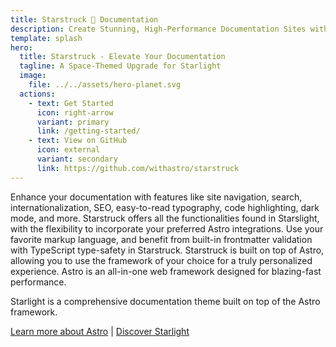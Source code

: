 ```yaml
---
title: Starstruck 🌟 Documentation
description: Create Stunning, High-Performance Documentation Sites with Astro
template: splash
hero:
  title: Starstruck - Elevate Your Documentation
  tagline: A Space-Themed Upgrade for Starlight
  image:
    file: ../../assets/hero-planet.svg
  actions:
    - text: Get Started
      icon: right-arrow
      variant: primary
      link: /getting-started/
    - text: View on GitHub
      icon: external
      variant: secondary
      link: https://github.com/withastro/starstruck
---
```



<CardGrid stagger>
	<Card title="Delightful Documentation" icon="open-book">
		Enhance your documentation with features like site navigation, search,
		internationalization, SEO, easy-to-read typography, code highlighting, dark
		mode, and more.
	</Card>
	<Card title="Powered by Starslight & Astro" icon="rocket">
		Starstruck offers all the functionalities found in Starslight, with the
		flexibility to incorporate your preferred Astro integrations.
	</Card>
	<Card title="Markdown, Markdoc, and MDX Support" icon="document">
		Use your favorite markup language, and benefit from built-in frontmatter
		validation with TypeScript type-safety in Starstruck.
	</Card>
	<Card title="Bring Your Custom UI Components" icon="puzzle">
		Starstruck is built on top of Astro, allowing you to use the framework of
		your choice for a truly personalized experience.
	</Card>
</CardGrid>

<About title="Powered by Astro">
Astro is an all-in-one web framework designed for blazing-fast performance.

Starlight is a comprehensive documentation theme built on top of the Astro framework.

[Learn more about Astro](https://astro.build/) |
[Discover Starlight](https://astro.build/)

</About>
